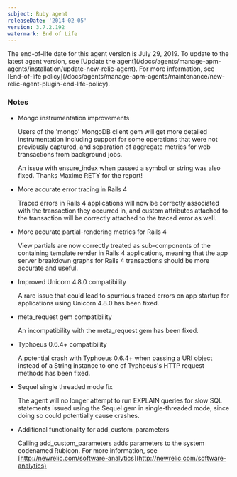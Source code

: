 ```yaml
---
subject: Ruby agent
releaseDate: '2014-02-05'
version: 3.7.2.192
watermark: End of Life
---
```


<Callout variant="important">
  The end-of-life date for this agent version is July 29, 2019. To update to the latest agent version, see [Update the agent](/docs/agents/manage-apm-agents/installation/update-new-relic-agent). For more information, see [End-of-life policy](/docs/agents/manage-apm-agents/maintenance/new-relic-agent-plugin-end-life-policy).
</Callout>

### Notes

* Mongo instrumentation improvements

  Users of the 'mongo' MongoDB client gem will get more detailed instrumentation including support for some operations that were not previously captured, and separation of aggregate metrics for web transactions from background jobs.

  An issue with ensure_index when passed a symbol or string was also fixed. Thanks Maxime RETY for the report!
* More accurate error tracing in Rails 4

  Traced errors in Rails 4 applications will now be correctly associated with the transaction they occurred in, and custom attributes attached to the transaction will be correctly attached to the traced error as well.
* More accurate partial-rendering metrics for Rails 4

  View partials are now correctly treated as sub-components of the containing template render in Rails 4 applications, meaning that the app server breakdown graphs for Rails 4 transactions should be more accurate and useful.
* Improved Unicorn 4.8.0 compatibility

  A rare issue that could lead to spurrious traced errors on app startup for applications using Unicorn 4.8.0 has been fixed.
* meta_request gem compatibility

  An incompatibility with the meta_request gem has been fixed.
* Typhoeus 0.6.4+ compatibility

  A potential crash with Typhoeus 0.6.4+ when passing a URI object instead of a String instance to one of Typhoeus's HTTP request methods has been fixed.
* Sequel single threaded mode fix

  The agent will no longer attempt to run EXPLAIN queries for slow SQL statements issued using the Sequel gem in single-threaded mode, since doing so could potentially cause crashes.
* Additional functionality for add_custom_parameters

  Calling add_custom_parameters adds parameters to the system codenamed Rubicon. For more information, see [http://newrelic.com/software-analytics](http://newrelic.com/software-analytics)
